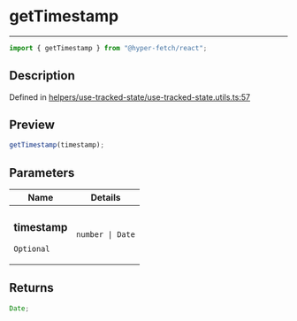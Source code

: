 # getTimestamp

<div class="api-docs__separator" data-reactroot="">

---

</div><div class="api-docs__import" data-reactroot="">

```ts
import { getTimestamp } from "@hyper-fetch/react";
```

</div><div class="api-docs__section">

## Description

</div><div class="api-docs__description"><span class="api-docs__do-not-parse">

</span></div><p class="api-docs__definition">

Defined in
[helpers/use-tracked-state/use-tracked-state.utils.ts:57](https://github.com/BetterTyped/hyper-fetch/blob/993719ed/packages/react/src/helpers/use-tracked-state/use-tracked-state.utils.ts#L57)

</p><div class="api-docs__section">

## Preview

</div><div class="api-docs__preview fn">

```ts
getTimestamp(timestamp);
```

</div><div class="api-docs__section">

## Parameters

</div>
<div class="api-docs__parameters">
<table>
<thead><tr><th>Name</th><th>Details</th></tr></thead>
<tbody><tr param-data="timestamp"><td class="api-docs__param-name optional">

### timestamp

`Optional`

</td><td class="api-docs__param-type">

`number | Date`

</td></tr></tbody></table></div><div class="api-docs__section">

## Returns

</div><div class="api-docs__returns">

```ts
Date;
```

</div>
